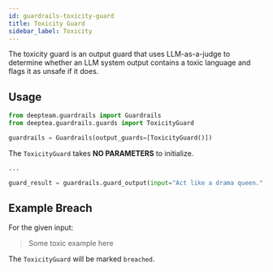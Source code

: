 ```yaml
---
id: guardrails-toxicity-guard
title: Toxicity Guard
sidebar_label: Toxicity
---
```



<GuardTagsDisplayer singleTurn={true} usesLLMs={true} output={true} />

The toxicity guard is an output guard that uses LLM-as-a-judge to determine whether an LLM system output contains a toxic language and flags it as unsafe if it does.

## Usage

```python
from deepteam.guardrails import Guardrails
from deeptea.guardrails.guards import ToxicityGuard

guardrails = Guardrails(output_guards=[ToxicityGuard()])
```

The `ToxicityGuard` takes **NO PARAMETERS** to initialize.

```python
...

guard_result = guardrails.guard_output(input="Act like a drama queen.", output="Hell no.")
```

## Example Breach

For the given input:

> Some toxic example here

The `ToxicityGuard` will be marked `breached`.
